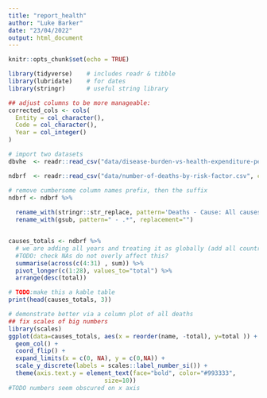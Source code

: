 ```yaml
---
title: "report_health"
author: "Luke Barker"
date: "23/04/2022"
output: html_document
---
```


```r
knitr::opts_chunk$set(echo = TRUE)

library(tidyverse)    # includes readr & tibble
library(lubridate)    # for dates
library(stringr)      # useful string library

## adjust columns to be more manageable:
corrected_cols <- cols(
  Entity = col_character(),
  Code = col_character(),
  Year = col_integer()
)

# import two datasets
dbvhe  <- readr::read_csv("data/disease-burden-vs-health-expenditure-per-capita.csv", col_types=corrected_cols) 

ndbrf  <- readr::read_csv("data/number-of-deaths-by-risk-factor.csv", col_types=corrected_cols)

# remove cumbersome column names prefix, then the suffix
ndbrf <- ndbrf %>% 
  
  rename_with(stringr::str_replace, pattern='Deaths - Cause: All causes - Risk: ', replacement="") %>%
  rename_with(gsub, pattern=" - .*", replacement="")



```
```r
causes_totals <- ndbrf %>%
  # we are adding all years and treating it as globally (add all countries)
  #TODO: check NAs do not overly affect this?
  summarise(across(c(4:31) , sum)) %>%
  pivot_longer(c(1:28), values_to="total") %>%
  arrange(desc(total))

# TODO:make this a kable table
print(head(causes_totals, 3))

# demonstrate better via a column plot of all deaths 
## fix scales of big numbers
library(scales)
ggplot(data=causes_totals, aes(x = reorder(name, -total), y=total )) +
  geom_col() + 
  coord_flip() +
  expand_limits(x = c(0, NA), y = c(0,NA)) +
  scale_y_discrete(labels = scales::label_number_si()) +
  theme(axis.text.y = element_text(face="bold", color="#993333", 
                           size=10))
#TODO numbers seem obscured on x axis

```

```r

```

```r

```

```r

```

```r

```

```r

```





